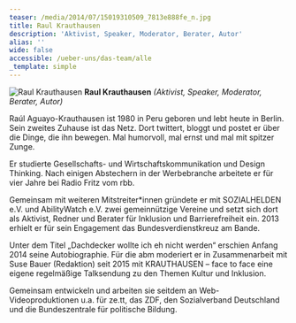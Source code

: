 ```yaml
---
teaser: /media/2014/07/15019310509_7813e888fe_n.jpg
title: Raul Krauthausen
description: 'Aktivist, Speaker, Moderator, Berater, Autor'
alias: ''
wide: false
accessible: /ueber-uns/das-team/alle
_template: simple
---
```


![Raul Krauthausen](/media/2014/07/15019310509_7813e888fe_n.jpg "Raul Krauthausen") **Raul Krauthausen** *(Aktivist, Speaker, Moderator, Berater, Autor)*

Raúl Aguayo-Krauthausen ist 1980 in Peru geboren und lebt heute in Berlin. Sein zweites Zuhause ist das Netz. Dort twittert, bloggt und postet er über die Dinge, die ihn bewegen. Mal humorvoll, mal ernst und mal mit spitzer Zunge. 

Er studierte Gesellschafts- und Wirtschaftskommunikation und Design Thinking. Nach einigen Abstechern in der Werbebranche arbeitete er für vier Jahre bei Radio Fritz vom rbb. 

Gemeinsam mit weiteren Mitstreiter\*innen gründete er mit SOZIALHELDEN e.V. und AbilityWatch e.V. zwei gemeinnützige Vereine und setzt sich dort als Aktivist, Redner und Berater für Inklusion und Barrierefreiheit ein. 2013 erhielt er für sein Engagement das Bundesverdienstkreuz am Bande. 

Unter dem Titel „Dachdecker wollte ich eh nicht werden“ erschien Anfang 2014 seine Autobiographie. Für die abm moderiert er in Zusammenarbeit mit Suse Bauer (Redaktion) seit 2015 mit KRAUTHAUSEN – face to face eine eigene regelmäßige Talksendung zu den Themen Kultur und Inklusion. 

Gemeinsam entwickeln und arbeiten sie seitdem an Web-Videoproduktionen u.a. für ze.tt, das ZDF, den Sozialverband Deutschland und die Bundeszentrale für politische Bildung.
